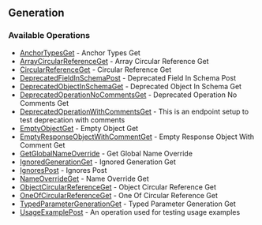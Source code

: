 

## Generation

### Available Operations

* [AnchorTypesGet](/generation/anchor_types_get) - Anchor Types Get
* [ArrayCircularReferenceGet](/generation/array_circular_reference_get) - Array Circular Reference Get
* [CircularReferenceGet](/generation/circular_reference_get) - Circular Reference Get
* [DeprecatedFieldInSchemaPost](/generation/deprecated_field_in_schema_post) - Deprecated Field In Schema Post
* [DeprecatedObjectInSchemaGet](/generation/deprecated_object_in_schema_get) - Deprecated Object In Schema Get
* [DeprecatedOperationNoCommentsGet](/generation/deprecated_operation_no_comments_get) - Deprecated Operation No Comments Get
* [DeprecatedOperationWithCommentsGet](/generation/deprecated_operation_with_comments_get) - This is an endpoint setup to test deprecation with comments
* [EmptyObjectGet](/generation/empty_object_get) - Empty Object Get
* [EmptyResponseObjectWithCommentGet](/generation/empty_response_object_with_comment_get) - Empty Response Object With Comment Get
* [GetGlobalNameOverride](/generation/get_global_name_override) - Get Global Name Override
* [IgnoredGenerationGet](/generation/ignored_generation_get) - Ignored Generation Get
* [IgnoresPost](/generation/ignores_post) - Ignores Post
* [NameOverrideGet](/generation/name_override_get) - Name Override Get
* [ObjectCircularReferenceGet](/generation/object_circular_reference_get) - Object Circular Reference Get
* [OneOfCircularReferenceGet](/generation/one_of_circular_reference_get) - One Of Circular Reference Get
* [TypedParameterGenerationGet](/generation/typed_parameter_generation_get) - Typed Parameter Generation Get
* [UsageExamplePost](/generation/usage_example_post) - An operation used for testing usage examples

<AnchorTypesGet />
<ArrayCircularReferenceGet />
<CircularReferenceGet />
<DeprecatedFieldInSchemaPost />
<DeprecatedObjectInSchemaGet />
<DeprecatedOperationNoCommentsGet />
<DeprecatedOperationWithCommentsGet />
<EmptyObjectGet />
<EmptyResponseObjectWithCommentGet />
<GetGlobalNameOverride />
<IgnoredGenerationGet />
<IgnoresPost />
<NameOverrideGet />
<ObjectCircularReferenceGet />
<OneOfCircularReferenceGet />
<TypedParameterGenerationGet />
<UsageExamplePost />

